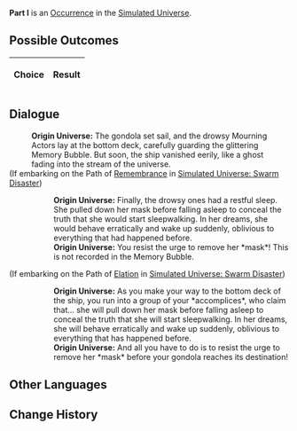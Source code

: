 {{Simulated Universe Event Infobox
|title         = Part I
|image         = 5.png
|type          =
|domains_su    = 
|domains_ext   = 
|domains_swarm = 
|domains_gng   = 
|requirements  =
|prev          = 
|next          = 
|indexRewards  =
|characters    = 
}}
'''Part I''' is an [[Simulated Universe/Occurrence|Occurrence]] in the [[Simulated Universe]].

==Possible Outcomes==
{| class="article-table"
!Choice
!Result

|}

<!--
==Gameplay Notes==

-->
==Dialogue==
{{Dialogue Start}}
:'''Origin Universe:''' The gondola set sail, and the drowsy Mourning Actors lay at the bottom deck, carefully guarding the glittering Memory Bubble. But soon, the ship vanished eerily, like a ghost fading into the stream of the universe.
;(If embarking on the Path of [[Simulated Universe/Paths#Remembrance|Remembrance]] in [[Simulated Universe: Swarm Disaster]])
:{{SU Special Dialogue|Remembrance|Touch those Memory Bubbles.|You want to obtain more *memories*.}}
::'''Origin Universe:''' Finally, the drowsy ones had a restful sleep. She pulled down her mask before falling asleep to conceal the truth that she would start sleepwalking. In her dreams, she would behave erratically and wake up suddenly, oblivious to everything that had happened before.
::'''Origin Universe:''' You resist the urge to remove her *mask*! This is not recorded in the Memory Bubble.
;(If embarking on the Path of [[Simulated Universe/Paths#Elation|Elation]] in [[Simulated Universe: Swarm Disaster]])
:{{SU Special Dialogue|Elation|Hide under the boat together.|The Mourning Actor sees you... and invites you to join her.}}
::'''Origin Universe:''' As you make your way to the bottom deck of the ship, you run into a group of your *accomplices*, who claim that... she will pull down her mask before falling asleep to conceal the truth that she will start sleepwalking. In her dreams, she will behave erratically and wake up suddenly, oblivious to everything that has happened before.
::'''Origin Universe:''' And all you have to do is to resist the urge to remove her *mask* before your gondola reaches its destination!
{{Dialogue End}}

==Other Languages==
{{Other Languages
|en   = Part I
|zhs  = 其一
|zht  = 其一
|ja   = その1
|ko   = I
|es   = Parte I
|fr   = Partie I
|ru   = I
|th   = ตอน 1
|vi   = Phần 1
|de   = Teil 1
|id   = Bagian I
|pt   = Parte I
}}

==Change History==
{{Change History|1.0}}
